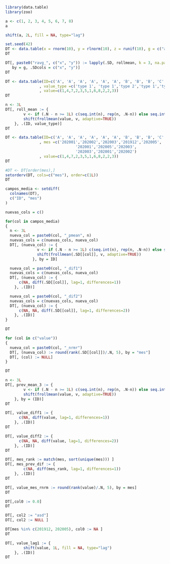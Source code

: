 ```r
library(data.table)
library(zoo)
```

```r
a <- c(1, 2, 3, 4, 5, 6, 7, 8)
a
```

```r
shift(a, 2L, fill = NA, type="lag")
```

```r
set.seed(42)
DT <- data.table(x = rnorm(10), y = rlnorm(10), z = runif(10), g = c("a", "b"), key = "g")
DT
```
```r
DT[, paste0("ravg_", c("x", "y")) := lapply(.SD, rollmean, k = 3, na.pad = TRUE), 
   by = g, .SDcols = c("x", "y")]
DT
```
```r
DT <- data.table(ID=c('A', 'A', 'A', 'A', 'A', 'A', 'B', 'B', 'B', 'C', 'C', 'C')
               , value_type =c('type 1', 'type 1','type 2','type 1','type 2','type 2','type 1','type 1','type 2','type 1','type 1','type 1')
               , value=c(1,4,7,2,3,5,1,6,8,2,2,3))
DT
```

```r
n <- 3L
DT[, roll_mean := {
        v <- if (.N - n >= 1L) c(seq.int(n), rep(n, .N-n)) else seq.int(min(n, .N))
        shift(frollmean(value, v, adaptive=TRUE))
    }, .(ID, value_type)]
DT
```

```r
DT <- data.table(ID=c('A', 'A', 'A', 'A', 'A', 'A', 'B', 'B', 'B', 'C', 'C', 'C')
               , mes =c('202001','202002','202003','201912','202005', '202006',
                               '202001','202005','202003',
                               '202003','202001','202002')
               , value=c(1,4,7,2,3,5,1,6,8,2,2,3))
DT
```

```r
#DT <- DT[order(mes),]
setorderv(DT, cols=c("mes"), order=c(1L))
DT
```

```r
campos_media <- setdiff(
  colnames(DT),
  c("ID", "mes")
)

nuevas_cols = c()

for(col in campos_media)
{
  n <- 3L
  nueva_col = paste0(col, "_pmean", n)
  nuevas_cols = c(nuevas_cols, nueva_col)
  DT[, (nueva_col) := {
              v <- if (.N - n >= 1L) c(seq.int(n), rep(n, .N-n)) else seq.int(min(n, .N))
              shift(frollmean(.SD[[col]], v, adaptive=TRUE))
            }, by = ID]

  nueva_col = paste0(col, "_dif1")
  nuevas_cols = c(nuevas_cols, nueva_col)
  DT[, (nueva_col) := {
      c(NA, diff(.SD[[col]], lag=1, differences=1))
    }, .(ID)]

  nueva_col = paste0(col, "_dif2")
  nuevas_cols = c(nuevas_cols, nueva_col)
  DT[, (nueva_col) := {
      c(NA, NA, diff(.SD[[col]], lag=1, differences=2))
    }, .(ID)]
}
```

```r
DT
```

```r
for (col in c("value"))
{
  nueva_col = paste0(col, "_nrmr")
  DT[, (nueva_col) := round(rank(.SD[[col]])/.N, 5), by = "mes"]
  DT[, (col) := NULL]
}
```

```r
DT
```


```r
n <- 3L
DT[, prev_mean_3 := {
        v <- if (.N - n >= 1L) c(seq.int(n), rep(n, .N-n)) else seq.int(min(n, .N))
        shift(frollmean(value, v, adaptive=TRUE))
    }, by = (ID)]
DT
```

```r
DT[, value_diff1 := {
      c(NA, diff(value, lag=1, differences=1))
    }, .(ID)]
DT
```

```r
DT[, value_diff2 := {
      c(NA, NA, diff(value, lag=1, differences=2))
    }, .(ID)]
DT
```

```r
DT[, mes_rank := match(mes, sort(unique(mes))) ]
DT[, mes_prev_dif := {
        c(NA, diff(mes_rank, lag=1, differences=1))
    }, .(ID)]
DT
```

```r
DT[, value_mes_rnrm := round(rank(value)/.N, 5), by = mes]
DT
```

```r
DT[,col0 := 0.0]
DT
```
```r
DT[, col2 := "asd"]
DT[, col2 := NULL ]
```

```r
DT[mes %in% c(201912, 202005), col0 := NA ]
DT
```

```r
DT[, value_lag1 := {
        shift(value, 1L, fill = NA, type="lag")
    }, .(ID)]
DT
```

